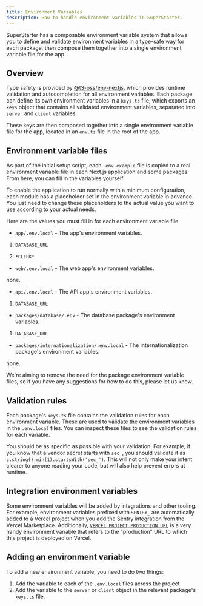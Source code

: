 ```yaml
---
title: Environment Variables
description: How to handle environment variables in SuperStarter.
---
```


SuperStarter has a composable environment variable system that allows you to define and validate environment variables in a type-safe way for each package, then compose them together into a single environment variable file for the app.

## Overview

Type safety is provided by [@t3-oss/env-nextjs](https://env.t3.gg/), which provides runtime validation and autocompletion for all environment variables. Each package can define its own environment variables in a `keys.ts` file, which exports an `keys` object that contains all validated environment variables, separated into `server` and `client` variables.

These keys are then composed together into a single environment variable file for the app, located in an `env.ts` file in the root of the app.

## Environment variable files

As part of the initial setup script, each `.env.example` file is copied to a real environment variable file in each Next.js application and some packages. From here, you can fill in the variables yourself.

<Note>
To enable the application to run normally with a minimum configuration, each module has a placeholder set in the environment variable in advance. You just need to change these placeholders to the actual value you want to use according to your actual needs.
</Note>

Here are the values you must fill in for each environment variable file:

- `app/.env.local` - The app's environment variables.

1. `DATABASE_URL`

2. `*CLERK*`

- `web/.env.local` - The web app's environment variables.

none.

- `api/.env.local` - The API app's environment variables.

1. `DATABASE_URL`

- `packages/database/.env` - The database package's environment variables.

1. `DATABASE_URL`

- `packages/internationalization/.env.local` - The internationalization package's environment variables.

none.

<Info>
  We're aiming to remove the need for the package environment variable files, so if you have any suggestions for how to do this, please let us know.
</Info>

## Validation rules

Each package's `keys.ts` file contains the validation rules for each environment variable. These are used to validate the environment variables in the `.env.local` files. You can inspect these files to see the validation rules for each variable.

<Tip>You should be as specific as possible with your validation. For example, if you know that a vendor secret starts with `sec_`, you should validate it as `z.string().min(1).startsWith('sec_')`. This will not only make your intent clearer to anyone reading your code, but will also help prevent errors at runtime.</Tip>

## Integration environment variables

Some environment variables will be added by integrations and other tooling. For example, environment variables prefixed with `SENTRY_` are automatically added to a Vercel project when you add the Sentry integration from the Vercel Marketplace. Additionally, [`VERCEL_PROJECT_PRODUCTION_URL`](https://vercel.com/docs/environment-variables/system-environment-variables) is a very handy environment variable that refers to the "production" URL to which this project is deployed on Vercel.

## Adding an environment variable

To add a new environment variable, you need to do two things:

1. Add the variable to each of the `.env.local` files across the project
2. Add the variable to the `server` or `client` object in the relevant package's `keys.ts` file.
